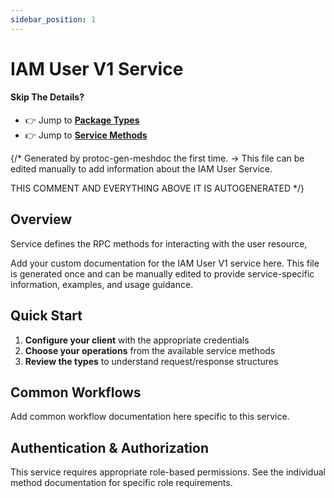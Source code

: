 ```yaml
---
sidebar_position: 1
---
```


# IAM User V1 Service

#### Skip The Details?
- 👉 Jump to **[Package Types](/docs/api-reference/iam/user/v1/type/index_meshdoc)**
- 👉 Jump to **[Service Methods](/docs/api-reference/iam/user/v1/service/index_meshdoc)**

{/*
Generated by protoc-gen-meshdoc the first time.
-> This file can be edited manually to add information about the IAM User Service.

THIS COMMENT AND EVERYTHING ABOVE IT IS AUTOGENERATED
*/}

## Overview

Service defines the RPC methods for interacting with the user resource,

Add your custom documentation for the IAM User V1 service here.
This file is generated once and can be manually edited to provide
service-specific information, examples, and usage guidance.

## Quick Start

1. **Configure your client** with the appropriate credentials
2. **Choose your operations** from the available service methods
3. **Review the types** to understand request/response structures

## Common Workflows

Add common workflow documentation here specific to this service.

## Authentication & Authorization

This service requires appropriate role-based permissions. 
See the individual method documentation for specific role requirements.
